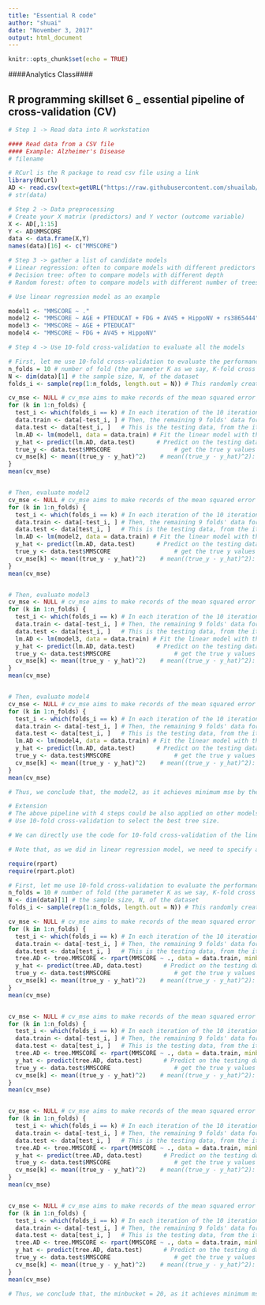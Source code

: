 ---
title: "Essential R code"
author: "shuai"
date: "November 3, 2017"
output: html_document
---

```{r setup, include=FALSE}
knitr::opts_chunk$set(echo = TRUE)
```


####Analytics Class####

## R programming skillset 6 _ essential pipeline of cross-validation (CV)

```{r}
# Step 1 -> Read data into R workstation

#### Read data from a CSV file 
#### Example: Alzheimer's Disease
# filename

# RCurl is the R package to read csv file using a link
library(RCurl)
AD <- read.csv(text=getURL("https://raw.githubusercontent.com/shuailab/ind_498/master/resource/data/AD2.csv"))
# str(data)
```

```{r}
# Step 2 -> Data preprocessing 
# Create your X matrix (predictors) and Y vector (outcome variable)
X <- AD[,1:15]
Y <- AD$MMSCORE
data <- data.frame(X,Y)
names(data)[16] <- c("MMSCORE")


```



```{r}
# Step 3 -> gather a list of candidate models
# Linear regression: often to compare models with different predictors
# Decision tree: often to compare models with different depth 
# Random forest: often to compare models with different number of trees, depth of individual tress, and number of features to split

# Use linear regression model as an example

model1 <- "MMSCORE ~ ."
model2 <- "MMSCORE ~ AGE + PTEDUCAT + FDG + AV45 + HippoNV + rs3865444"
model3 <- "MMSCORE ~ AGE + PTEDUCAT"
model4 <- "MMSCORE ~ FDG + AV45 + HippoNV"

```


```{r}
# Step 4 -> Use 10-fold cross-validation to evaluate all the models

# First, let me use 10-fold cross-validation to evaluate the performance of model1
n_folds = 10 # number of fold (the parameter K as we say, K-fold cross validation)
N <- dim(data)[1] # the sample size, N, of the dataset
folds_i <- sample(rep(1:n_folds, length.out = N)) # This randomly creates a labeling vector (1 X N) for the N samples. For example, here, N = 16, and I run this function and it returns the value as 5  4  4 10  6  7  6  8  3  2  1  5  3  9  2  1. That means, the first sample is allocated to the 5th fold, the 2nd and 3rd samples are allocated to the 4th fold, etc. 

cv_mse <- NULL # cv_mse aims to make records of the mean squared error (MSE) for each fold
for (k in 1:n_folds) {
  test_i <- which(folds_i == k) # In each iteration of the 10 iterations, remember, we use one fold of                                      data as the testing data
  data.train <- data[-test_i, ] # Then, the remaining 9 folds' data form our training data
  data.test <- data[test_i, ]   # This is the testing data, from the ith fold
  lm.AD <- lm(model1, data = data.train) # Fit the linear model with the training data
  y_hat <- predict(lm.AD, data.test)      # Predict on the testing data using the trained model
  true_y <- data.test$MMSCORE                  # get the true y values for the testing data
  cv_mse[k] <- mean((true_y - y_hat)^2)    # mean((true_y - y_hat)^2): mean squared error (MSE). The small                                              this error, the better your model is
}
mean(cv_mse)


# Then, evaluate model2
cv_mse <- NULL # cv_mse aims to make records of the mean squared error (MSE) for each fold
for (k in 1:n_folds) {
  test_i <- which(folds_i == k) # In each iteration of the 10 iterations, remember, we use one fold of                                      data as the testing data
  data.train <- data[-test_i, ] # Then, the remaining 9 folds' data form our training data
  data.test <- data[test_i, ]   # This is the testing data, from the ith fold
  lm.AD <- lm(model2, data = data.train) # Fit the linear model with the training data
  y_hat <- predict(lm.AD, data.test)      # Predict on the testing data using the trained model
  true_y <- data.test$MMSCORE                  # get the true y values for the testing data
  cv_mse[k] <- mean((true_y - y_hat)^2)    # mean((true_y - y_hat)^2): mean squared error (MSE). The small                                              this error, the better your model is
}
mean(cv_mse)


# Then, evaluate model3
cv_mse <- NULL # cv_mse aims to make records of the mean squared error (MSE) for each fold
for (k in 1:n_folds) {
  test_i <- which(folds_i == k) # In each iteration of the 10 iterations, remember, we use one fold of                                      data as the testing data
  data.train <- data[-test_i, ] # Then, the remaining 9 folds' data form our training data
  data.test <- data[test_i, ]   # This is the testing data, from the ith fold
  lm.AD <- lm(model3, data = data.train) # Fit the linear model with the training data
  y_hat <- predict(lm.AD, data.test)      # Predict on the testing data using the trained model
  true_y <- data.test$MMSCORE                  # get the true y values for the testing data
  cv_mse[k] <- mean((true_y - y_hat)^2)    # mean((true_y - y_hat)^2): mean squared error (MSE). The small                                              this error, the better your model is
}
mean(cv_mse)


# Then, evaluate model4
cv_mse <- NULL # cv_mse aims to make records of the mean squared error (MSE) for each fold
for (k in 1:n_folds) {
  test_i <- which(folds_i == k) # In each iteration of the 10 iterations, remember, we use one fold of                                      data as the testing data
  data.train <- data[-test_i, ] # Then, the remaining 9 folds' data form our training data
  data.test <- data[test_i, ]   # This is the testing data, from the ith fold
  lm.AD <- lm(model4, data = data.train) # Fit the linear model with the training data
  y_hat <- predict(lm.AD, data.test)      # Predict on the testing data using the trained model
  true_y <- data.test$MMSCORE                  # get the true y values for the testing data
  cv_mse[k] <- mean((true_y - y_hat)^2)    # mean((true_y - y_hat)^2): mean squared error (MSE). The small                                              this error, the better your model is
}
mean(cv_mse)

# Thus, we conclude that, the model2, as it achieves minimum mse by the 10-fold cross-validation, is the best model


```

```{r}
# Extension
# The above pipeline with 4 steps could be also applied on other models. Here, let's consider another application on decision tree model. 
# Use 10-fold cross-validation to select the best tree size. 

# We can directly use the code for 10-fold cross-validation of the linear regression model. Only need to replace the lm.AD <- lm(MMSCORE ~ ., data = data.train) with tree.MMSCORE <- rpart( MMSCORE ~ ., data = data.train, minbucket = 1)

# Note that, as we did in linear regression model, we need to specify a list of candidate models (usually from simple to complex), then use 10-fold cross-validation to evaluate each of them. Then we pick up the best model with minimum prediciton error. Here, as the complexity of a decision tree is largely determined by the depth (also directly related to the minimum # of samples in the leaf nodes), we can evaluate a list of candidate models by trying a tree with minbucket = 1, a tree with minbucket = 10, a tree with minbucket = 20, and a tree with minbucket = 30 (this model only has one root node, thus, it is the simplest model without any split)

require(rpart)
require(rpart.plot)

# First, let me use 10-fold cross-validation to evaluate the performance of the full model
n_folds = 10 # number of fold (the parameter K as we say, K-fold cross validation)
N <- dim(data)[1] # the sample size, N, of the dataset
folds_i <- sample(rep(1:n_folds, length.out = N)) # This randomly creates a labeling vector (1 X N) for the N samples. For example, here, N = 16, and I run this function and it returns the value as 5  4  4 10  6  7  6  8  3  2  1  5  3  9  2  1. That means, the first sample is allocated to the 5th fold, the 2nd and 3rd samples are allocated to the 4th fold, etc. 

cv_mse <- NULL # cv_mse aims to make records of the mean squared error (MSE) for each fold
for (k in 1:n_folds) {
  test_i <- which(folds_i == k) # In each iteration of the 10 iterations, remember, we use one fold of                                      data as the testing data
  data.train <- data[-test_i, ] # Then, the remaining 9 folds' data form our training data
  data.test <- data[test_i, ]   # This is the testing data, from the ith fold
  tree.AD <- tree.MMSCORE <- rpart(MMSCORE ~ ., data = data.train, minbucket = 1)  # Fit the linear model with the training data
  y_hat <- predict(tree.AD, data.test)      # Predict on the testing data using the trained model
  true_y <- data.test$MMSCORE                  # get the true y values for the testing data
  cv_mse[k] <- mean((true_y - y_hat)^2)    # mean((true_y - y_hat)^2): mean squared error (MSE). The small                                              this error, the better your model is
}
mean(cv_mse)


cv_mse <- NULL # cv_mse aims to make records of the mean squared error (MSE) for each fold
for (k in 1:n_folds) {
  test_i <- which(folds_i == k) # In each iteration of the 10 iterations, remember, we use one fold of                                      data as the testing data
  data.train <- data[-test_i, ] # Then, the remaining 9 folds' data form our training data
  data.test <- data[test_i, ]   # This is the testing data, from the ith fold
  tree.AD <- tree.MMSCORE <- rpart(MMSCORE ~ ., data = data.train, minbucket = 10)  # Fit the linear model with the training data
  y_hat <- predict(tree.AD, data.test)      # Predict on the testing data using the trained model
  true_y <- data.test$MMSCORE                  # get the true y values for the testing data
  cv_mse[k] <- mean((true_y - y_hat)^2)    # mean((true_y - y_hat)^2): mean squared error (MSE). The small                                              this error, the better your model is
}
mean(cv_mse)


cv_mse <- NULL # cv_mse aims to make records of the mean squared error (MSE) for each fold
for (k in 1:n_folds) {
  test_i <- which(folds_i == k) # In each iteration of the 10 iterations, remember, we use one fold of                                      data as the testing data
  data.train <- data[-test_i, ] # Then, the remaining 9 folds' data form our training data
  data.test <- data[test_i, ]   # This is the testing data, from the ith fold
  tree.AD <- tree.MMSCORE <- rpart(MMSCORE ~ ., data = data.train, minbucket = 20)  # Fit the linear model with the training data
  y_hat <- predict(tree.AD, data.test)      # Predict on the testing data using the trained model
  true_y <- data.test$MMSCORE                  # get the true y values for the testing data
  cv_mse[k] <- mean((true_y - y_hat)^2)    # mean((true_y - y_hat)^2): mean squared error (MSE). The small                                              this error, the better your model is
}
mean(cv_mse)


cv_mse <- NULL # cv_mse aims to make records of the mean squared error (MSE) for each fold
for (k in 1:n_folds) {
  test_i <- which(folds_i == k) # In each iteration of the 10 iterations, remember, we use one fold of                                      data as the testing data
  data.train <- data[-test_i, ] # Then, the remaining 9 folds' data form our training data
  data.test <- data[test_i, ]   # This is the testing data, from the ith fold
  tree.AD <- tree.MMSCORE <- rpart(MMSCORE ~ ., data = data.train, minbucket = 30)  # Fit the linear model with the training data
  y_hat <- predict(tree.AD, data.test)      # Predict on the testing data using the trained model
  true_y <- data.test$MMSCORE                  # get the true y values for the testing data
  cv_mse[k] <- mean((true_y - y_hat)^2)    # mean((true_y - y_hat)^2): mean squared error (MSE). The small                                              this error, the better your model is
}
mean(cv_mse)

# Thus, we conclude that, the minbucket = 20, as it achieves minimum mse by the 10-fold cross-validation, is the best model
```

